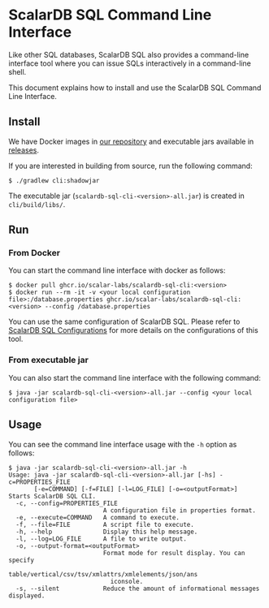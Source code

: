 # ScalarDB SQL Command Line Interface

Like other SQL databases, ScalarDB SQL also provides a command-line interface tool where you can issue SQLs interactively in a command-line shell.

This document explains how to install and use the ScalarDB SQL Command Line Interface.

## Install

We have Docker images in [our repository](https://github.com/orgs/scalar-labs/packages/container/package/scalardb-sql-cli) and executable jars available in [releases](https://github.com/scalar-labs/scalardb-sql/releases).

If you are interested in building from source, run the following command:

```shell
$ ./gradlew cli:shadowjar
```

The executable jar (`scalardb-sql-cli-<version>-all.jar`) is created in `cli/build/libs/`.

## Run

### From Docker

You can start the command line interface with docker as follows:
```shell
$ docker pull ghcr.io/scalar-labs/scalardb-sql-cli:<version>
$ docker run --rm -it -v <your local configuration file>:/database.properties ghcr.io/scalar-labs/scalardb-sql-cli:<version> --config /database.properties
```

You can use the same configuration of ScalarDB SQL.
Please refer to [ScalarDB SQL Configurations](configurations.mdx) for more details on the configurations of this tool.

### From executable jar

You can also start the command line interface with the following command:
```shell
$ java -jar scalardb-sql-cli-<version>-all.jar --config <your local configuration file>
```

## Usage

You can see the command line interface usage with the `-h` option as follows:

```shell
$ java -jar scalardb-sql-cli-<version>-all.jar -h
Usage: java -jar scalardb-sql-cli-<version>-all.jar [-hs] -c=PROPERTIES_FILE
       [-e=COMMAND] [-f=FILE] [-l=LOG_FILE] [-o=<outputFormat>]
Starts ScalarDB SQL CLI.
  -c, --config=PROPERTIES_FILE
                          A configuration file in properties format.
  -e, --execute=COMMAND   A command to execute.
  -f, --file=FILE         A script file to execute.
  -h, --help              Display this help message.
  -l, --log=LOG_FILE      A file to write output.
  -o, --output-format=<outputFormat>
                          Format mode for result display. You can specify
                            table/vertical/csv/tsv/xmlattrs/xmlelements/json/ans
                            iconsole.
  -s, --silent            Reduce the amount of informational messages displayed.
```

